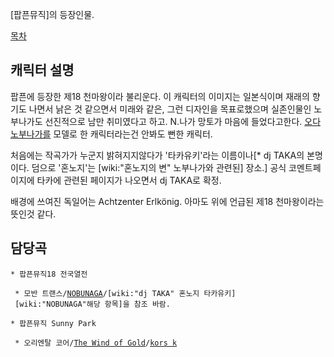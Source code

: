 [팝픈뮤직]의 등장인물.

[[목차]]

== 캐릭터 설명 ==

팝픈에 등장한 제18 천마왕이라 불리운다. 이 캐릭터의 이미지는 일본식이며 재래의 향기도 나면서 낡은 것 같으면서 미래와 같은, 그런 디자인을 목표로했으며 실존인물인 노부나가도 선진적으로 남만 취미였다고 하고. N.나가 망토가 마음에 들었다고한다. [[오다 노부나가]]를 모델로 한 캐릭터라는건 안봐도 뻔한 캐릭터.

처음에는 작곡가가 누군지 밝혀지지않다가 '타카유키'라는 이름이나[* dj TAKA의 본명이다. 덤으로 '혼노지'는 [wiki:"혼노지의 변" 노부나가와 관련된] 장소.] 공식 코멘트페이지에 타카에 관련된 페이지가 나오면서 dj TAKA로 확정.

배경에 쓰여진 독일어는 Achtzenter Erlkönig. 아마도 위에 언급된 제18 천마왕이라는 뜻인것 같다.

== 담당곡 ==

 * 팝픈뮤직18 전국열전

  * 모반 트랜스/[[NOBUNAGA]]/[wiki:"dj TAKA" 혼노지 타카유키]
  [wiki:"NOBUNAGA"해당 항목]을 참조 바람.

 * 팝픈뮤직 Sunny Park

  * 오리엔탈 코어/[[The Wind of Gold]]/[[kors k]]
